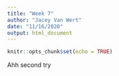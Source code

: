 ```yaml
---
title: "Week 7"
author: "Jacey Van Wert"
date: "11/16/2020"
output: html_document
---
```


```r
knitr::opts_chunk$set(echo = TRUE)
```

Ahh second try